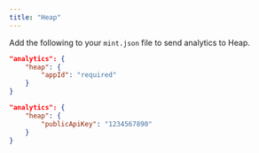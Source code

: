 ```yaml
---
title: "Heap"
---
```


Add the following to your `mint.json` file to send analytics to Heap.

<CodeGroup>

```json Analytics options in mint.json
"analytics": {
    "heap": {
        "appId": "required"
    }
}
```

```json Example
"analytics": {
    "heap": {
        "publicApiKey": "1234567890"
    }
}
```

</CodeGroup>
